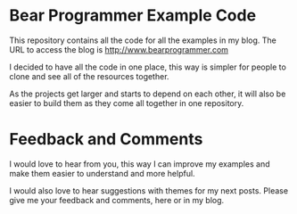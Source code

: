 = Bear Programmer Example Code =

This repository contains all the code for all the examples in my blog. The URL to access the blog is http://www.bearprogrammer.com

I decided to have all the code in one place, this way is simpler for people to clone and see all of the resources together.

As the projects get larger and starts to depend on each other, it will also be easier to build them as they come all together in one repository.

= Feedback and Comments =

I would love to hear from you, this way I can improve my examples and make them easier to understand and more helpful. 

I would also love to hear suggestions with themes for my next posts. Please give me your feedback and comments, here or in my blog.
